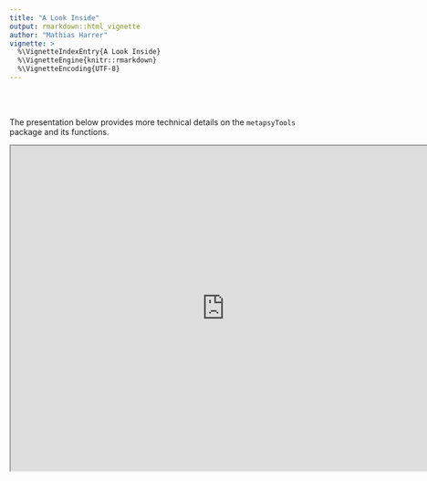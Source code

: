 ```yaml
---
title: "A Look Inside"
output: rmarkdown::html_vignette
author: "Mathias Harrer"
vignette: >
  %\VignetteIndexEntry{A Look Inside}
  %\VignetteEngine{knitr::rmarkdown}
  %\VignetteEncoding{UTF-8}
---
```


<br></br>

The presentation below provides more technical details on the `metapsyTools` package and its
functions.

<iframe src="https://drive.google.com/file/d/1M2YYx0HNSFBKl9JXQQhgC3qbkMhL8tl1/preview" width="750" height="570" allow="autoplay"></iframe>

<br>